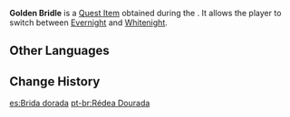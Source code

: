 {{Item Infobox
|id           = 100921
|image        = Item Golden Bridle.png
|type         = Quest Items
|description  = The hereditary national treasure of [[Byakuyakoku]]. It represents the highest authority in the land and confers the power to control [[Evernight]] and [[Whitenight]] upon its wielder.
|source1      = [[The Subterranean Trials of Drake and Serpent]]
}}
'''Golden Bridle''' is a [[Quest Item]] obtained during the {{Quest|The Subterranean Trials of Drake and Serpent}}. It allows the player to switch between [[Evernight]] and [[Whitenight]].

==Other Languages==
{{Other Languages
|en      = Golden Bridle
|zhs     = 御辔
|zhs_rm  = Yù Pèi
|zht     = 御轡
|zht_rm  = Yù Pèi
|ja      = 手綱
|ja_rm   = Tadzuna
|ko      = 고삐
|es      = Brida dorada
|fr      = Bride dorée
|ru      = Золотая уздечка
|th      = Golden Bridle
|vi      = Dây Cương
|de      = Goldenes Zaumzeug
|id      = Kekang Emas
|pt      = Rédea Dourada
|tr      = Altın Yular
|it      = Briglia dorata
}}

==Change History==
{{Change History|2.4}}

[[es:Brida dorada]]
[[pt-br:Rédea Dourada]]